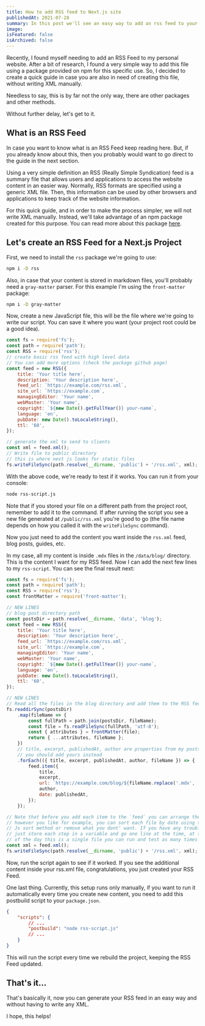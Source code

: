 ```yaml
---
title: How to add RSS feed to Next.js site
publishedAt: 2021-07-28
summary: In this post we'll see an easy way to add an rss feed to your Next.Js website without writing XML
image:
isFeatured: false
isArchived: false
---
```


Recently, I found myself needing to add an RSS Feed to my personal website. After a bit of research, I found a very simple way to add this file using a package provided on npm for this specific use. So, I decided to create a quick guide in case you are also in need of creating this file, without writing XML manually.

Needless to say, this is by far not the only way, there are other packages and other methods.

Without further delay, let's get to it.

## What is an RSS Feed

In case you want to know what is an RSS Feed keep reading here. But, if you already know about this, then you probably would want to go direct to the guide in the next section.

Using a very simple definition an RSS (Really Simple Syndication) feed is a summary file that allows users and applications to access the website content in an easier way. Normally, RSS formats are specified using a generic XML file. Then, this information can be used by other browsers and applications to keep track of the website information.

For this quick guide, and in order to make the process simpler, we will not write XML manually. Instead, we'll take advantage of an npm package created for this purpose. You can read more about this package [here](https://github.com/dylang/node-rss).

## Let's create an RSS Feed for a Next.js Project

First, we need to install the `rss` package we're going to use:

```bash
npm i -D rss
```

Also, in case that your content is stored in markdown files, you'll probably need a `gray-matter` parser. For this example I'm using the `front-matter` package:

```bash
npm i -D gray-matter
```

Now, create a new JavaScript file, this will be the file where we're going to write our script. You can save it where you want (your project root could be a good idea).

```js
const fs = require('fs');
const path = require('path');
const RSS = require('rss');
// create basic rss feed with high level data
// You can add more options (check the package github page)
const feed = new RSS({
    title: 'Your title here',
    description: 'Your description here',
    feed_url: `https://example.com/rss.xml`,
    site_url: `https://example.com`,
    managingEditor: 'Your name',
    webMaster: 'Your name',
    copyright: `${new Date().getFullYear()} your-name`,
    language: 'en',
    pubDate: new Date().toLocaleString(),
    ttl: '60',
});

// generate the xml to send to clients
const xml = feed.xml();
// Write file to public directory
// this is where next js looks for static files
fs.writeFileSync(path.resolve(__dirname, 'public') + '/rss.xml', xml);
```

With the above code, we're ready to test if it works. You can run it from your console:

```bash
node rss-script.js
```

Note that if you stored your file on a different path from the project root, remember to add it to the command.
If after running the script you see a new file generated at `/public/rss.xml` you're good to go (the file name depends on how you called it with the `writeFileSync` command).

Now you just need to add the content you want inside the `rss.xml` feed, blog posts, guides, etc.

In my case, all my content is inside `.mdx` files in the `/data/blog/` directory. This is the content I want for my RSS feed. Now I can add the next few lines to my `rss-script`. You can see the final result next:

```js
const fs = require('fs');
const path = require('path');
const RSS = require('rss');
const frontMatter = require('front-matter');

// NEW LINES
// blog post directory path
const postsDir = path.resolve(__dirname, 'data', 'blog');
const feed = new RSS({
    title: 'Your title here',
    description: 'Your description here',
    feed_url: `https://example.com/rss.xml`,
    site_url: `https://example.com`,
    managingEditor: 'Your name',
    webMaster: 'Your name',
    copyright: `${new Date().getFullYear()} your-name`,
    language: 'en',
    pubDate: new Date().toLocaleString(),
    ttl: '60',
});

// NEW LINES
// Read all the files in the blog directory and add them to the RSS feed
fs.readdirSync(postsDir)
    .map(fileName => {
        const fullPath = path.join(postsDir, fileName);
        const file = fs.readFileSync(fullPath, 'utf-8');
        const { attributes } = frontMatter(file);
        return { ...attributes, fileName };
    })
    // title, excerpt, publishedAt, author are properties from my posts metadata
    // you should add yours instead
    .forEach(({ title, excerpt, publishedAt, author, fileName }) => {
        feed.item({
            title,
            excerpt,
            url: `https://example.com/blog/${fileName.replace('.mdx', '')}`,
            author,
            date: publishedAt,
        });
    });

// Note that before you add each item to the `feed` you can arrange them
// however you like for example, you can sort each file by date using the
// Js sort method or remove what you dont' want. If you have any trouble,
// just store each step in a variable and go one line at the time, at the end
// of the day this is a single file you can run and test as many times as you want.
const xml = feed.xml();
fs.writeFileSync(path.resolve(__dirname, 'public') + '/rss.xml', xml);
```

Now, run the script again to see if it worked. If you see the additional content inside your rss.xml file, congratulations, you just created your RSS Feed.

One last thing. Currently, this setup runs only manually, if you want to run it automatically every time you create new content, you need to add this postbuild script to your `package.json`.

```json
{
    "scripts": {
        // ...
        "postbuild": "node rss-script.js"
        // ...
    }
}
```

This will run the script every time we rebuild the project, keeping the RSS Feed updated.

## That's it...

That's basically it, now you can generate your RSS feed in an easy way and without having to write any XML.

I hope, this helps!
